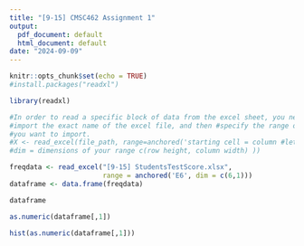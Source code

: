 ```yaml
---
title: "[9-15] CMSC462 Assignment 1"
output:
  pdf_document: default
  html_document: default
date: "2024-09-09"
---
```


```r
knitr::opts_chunk$set(echo = TRUE)
#install.packages("readxl")
```

```r
library(readxl)

#In order to read a specific block of data from the excel sheet, you need to first 
#import the exact name of the excel file, and then #specify the range of cells
#you want to import. 
#X <- read_excel(file_path, range=anchored('starting cell = column #letter + row number', 
#dim = dimensions of your range c(row height, column width) ))

freqdata <- read_excel("[9-15] StudentsTestScore.xlsx",
                       range = anchored('E6', dim = c(6,1)))
dataframe <- data.frame(freqdata)

dataframe

as.numeric(dataframe[,1])

hist(as.numeric(dataframe[,1]))

```

